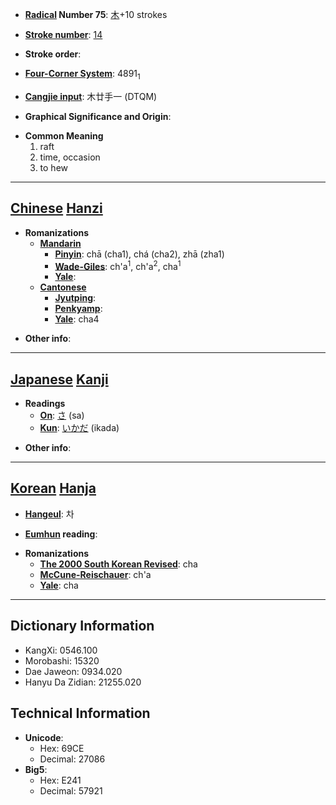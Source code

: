 * '''[[Wiktionary:Chinese radical index| Radical]] Number 75''': [[Wiktionary:Chinese radical index 木|木]]+10 strokes

* '''[[Wiktionary:Chinese total strokes index|Stroke number]]''': [[Wiktionary:Chinese total strokes index 14|14]]

* '''Stroke order''': 

* '''[[Wiktionary:Chinese four corner index|Four-Corner System]]''': 4891<sub>1</sub>

* '''[[Wiktionary:Chinese Cangjie index|Cangjie input]]''': 木廿手一 (DTQM)

* '''Graphical Significance and Origin''': 

* '''Common Meaning'''
*#raft
*# time, occasion
*# to hew


----

== [[Chinese]] [[Hanzi]] ==

* '''Romanizations'''
** '''[[Mandarin]]'''
*** '''[[Pinyin]]''': chā (cha1), chá (cha2), zhā (zha1)
*** '''[[Wade-Giles]]''': ch'a<sup>1</sup>, ch'a<sup>2</sup>, cha<sup>1</sup>
*** '''[[Yale]]''': 
** '''[[Cantonese]]'''
*** '''[[Jyutping]]''':
*** '''[[Penkyamp]]''': 
*** '''[[Yale]]''': cha4

* '''Other info''': 

----

== [[Japanese]] [[Kanji]] ==

* '''Readings'''
** '''[[On]]''': [[さ]] (sa)
** '''[[Kun]]''': [[いかだ]] (ikada)

* '''Other info''':  

----

== [[Korean]] [[Hanja]] ==

* '''[[Hangeul]]''': 차

* '''[[Eumhun]] reading''': 

* '''Romanizations'''
** '''[[The 2000 South Korean Revised Romanization|The 2000 South Korean Revised]]''': cha
** '''[[McCune-Reischauer]]''': ch'a
** '''[[Yale]]''': cha

----

== Dictionary Information ==

* KangXi: 0546.100
* Morobashi: 15320
* Dae Jaweon: 0934.020
* Hanyu Da Zidian: 21255.020

== Technical Information ==

* '''Unicode''':
** Hex: 69CE
** Decimal: 27086
* '''Big5''':
** Hex: E241
** Decimal: 57921